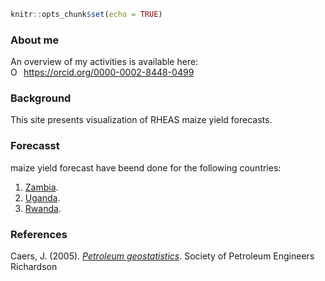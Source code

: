 
```r
knitr::opts_chunk$set(echo = TRUE)
```

### About me

An overview of my activities is available here:
<div itemscope itemtype="https://schema.org/Person"><a itemprop="sameAs" content="https://orcid.org/0000-0002-8448-0499" href="https://orcid.org/0000-0002-8448-0499" target="orcid.widget" rel="me noopener noreferrer" style="vertical-align:top;"><img src="https://orcid.org/sites/default/files/images/orcid_16x16.png" style="width:1em;margin-right:.5em;" alt="ORCID iD icon">https://orcid.org/0000-0002-8448-0499</a></div>

### Background

This site presents visualization of RHEAS maize yield forecasts.

### Forecasst

maize yield forecast have beend done for the following countries:

1. [Zambia](zambia/outlook.html).
2. [Uganda](uganda/outlook.html).
2. [Rwanda](rwanda/outlook.html).

### References

Caers, J. (2005). [*Petroleum geostatistics*](https://store.spe.org/Petroleum-Geostatistics-P45.aspx). Society of Petroleum Engineers Richardson